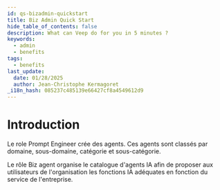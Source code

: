 ```yaml
---
id: qs-bizadmin-quickstart
title: Biz Admin Quick Start
hide_table_of_contents: false
description: What can Veep do for you in 5 minutes ?
keywords:
  - admin
  - benefits
tags:
  - benefits
last_update:
  date: 01/28/2025
  author: Jean-Christophe Kermagoret
_i18n_hash: 085237c485139e66427cf8a4549612d9
---
```


# Introduction

Le role Prompt Engineer crée des agents. Ces agents sont classés par domaine, sous-domaine, catégorie et sous-catégorie.

Le rôle Biz agent organise le catalogue d'agents IA afin de proposer aux utilisateurs de l'organisation les fonctions IA adéquates en fonction du service de l'entreprise.
  